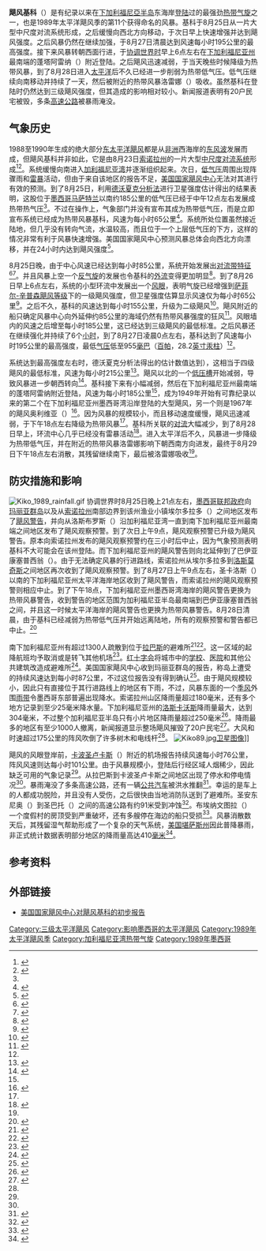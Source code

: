 {{For|2007年导致墨西哥15人遇难的同名热带风暴|2007年热带风暴基科}}
{{NoteTA
|G1=Unit
|1 = zh-cn:协调世界时; zh-tw:世界協調時間; zh-mo:世界協調時; zh-hk:協調世界時;
}}
{{Infobox Hurricane
| Name=飓风基科<br />{{lang|en|Hurricane Kiko}}
| Type=飓风
| Year=1989
| Basin=EPac
| Image location=Hurricane Kiko (1989).JPG
| Image name=达到最高强度并且即将[[登陆_(气象学)|登陆]]的飓风基科
| Formed=1989年8月25日
| Dissipated=1989年8月29日
| 1-min winds=105
| Pressure=955
| Damages=
| Inflated=
| Fatalities=无报道
| Areas=[[南下加利福尼亚州|南下加利福尼亚州]]和[[墨西哥|墨西哥]]西部
| Hurricane season=[[1989年太平洋飓风季|1989年太平洋飓风季]]
}}

'''飓风基科'''（{{lang-en|Hurricane Kiko}}）是有纪录以来在[[下加利福尼亞半岛|下加利福尼亞半岛]]东海岸[[登陆_(气象学)|登陆]]过的最强劲[[热带气旋|热带气旋]]之一，也是1989年太平洋飓风季的第11个获得命名的风暴。基科于8月25日从一片大型中尺度对流系统形成，之后缓慢向西北方向移动，于次日早上快速增强并达到飓风强度。之后风暴仍然在继续加强，于8月27日清晨达到风速每小时195公里的最高强度。接下来风暴转朝西面行进，于[[协调世界时|协调世界时]]早上6点左右在[[下加利福尼亚州|下加利福尼亚州]]最南端的蓬塔阿雷纳（{{lang|en|Punta Arena}}）附近登陆。之后飓风迅速减弱，于当天晚些时候降级为热带风暴，到了8月28日进入[[太平洋|太平洋]]后不久已经进一步削弱为热带低气压。低气压继续向南移动并持续了一天，然后被附近的热带风暴洛雷娜（{{lang|en|Lorena}}）吸收。虽然基科在登陆时仍然达到三级飓风强度，但其造成的影响相对较小。新闻报道表明有20户民宅被毁，多条[[高速公路|高速公路]]被暴雨淹没。

== 气象历史 ==
{{storm path|Kiko 1989 track.png}}
{{Most intense landfalling Pacific hurricanes}}
1988至1990年生成的绝大部分[[太平洋飓风|东太平洋飓风]]都是从[[非洲|非洲]]西海岸的[[东风波|东风波]]发展而成，但飓风基科并非如此，它是由8月23日[[索诺拉州|索诺拉州]]的一片大型[[中尺度对流系统|中尺度对流系统]]形成<ref name="TCR1">{{cite web |author=Max Mayfield |publisher=National Hurricane Center |date=1989-11-18 |accessdate=2013-12-28 |title=Hurricane Kiko Preliminary Report Page 1 |archivedate=2013-12-03 |deadurl=no |archiveurl=https://web.archive.org/web/20131203083233/http://www.nhc.noaa.gov/archive/storm_wallets/epacific/ep1989-prelim/kiko/prelim01.gif |url=http://www.nhc.noaa.gov/archive/storm_wallets/epacific/ep1989-prelim/kiko/prelim01.gif }}</ref><ref>{{cite web |author=Lixion A. Avila |publisher=National Hurricane Center |date=1991-08 |accessdate=2013-12-28 |title=Atlantic Tropical Systems of 1990 |url=http://www.aoml.noaa.gov/general/lib/lib1/nhclib/mwreviews/1990.pdf |format=[[PDF|PDF]] |archiveurl=https://web.archive.org/web/20131126081112/http://www.aoml.noaa.gov/general/lib/lib1/nhclib/mwreviews/1990.pdf |archivedate=2013-11-26 |deadurl=no }}</ref>。系统缓慢向南进入[[加利福尼亚湾|加利福尼亚湾]]并逐渐组织起来。次日，[[低气压|低气压]]周围出现阵骤雨和[[雷暴|雷暴]]活动，但由于来自该地区的报告不足，[[国家飓风中心_(美国)|美国国家飓风中心]]无法对其进行有效的预测。到了8月25日，利用[[德沃夏克分析法|德沃夏克分析法]]进行卫星强度估计得出的结果表明，这股位于[[墨西哥|墨西哥]][[马萨特兰|马萨特兰]]以南约185公里的低气压已经于{{lang|en|[[协调世界时|UTC]]}}中午12点左右发展成热带热气压<ref name="TCR1" />。不过在操作上，气象部门并没有宣布其成为热带低气压，而是立即宣布系统已经成为热带风暴基科，风速为每小时65公里<ref>{{cite web |author=Gil Clark |publisher=National Hurricane Center |date=1989-08-25 |accessdate=2013-12-29 |title=Tropical Storm Kiko Advisory One |archivedate=2012-10-23 |deadurl=no |archiveurl=https://web.archive.org/web/20121023021418/http://www.nhc.noaa.gov/archive/storm_wallets/epacific/ep1989/kiko/public/tcp2515z.gif |url=http://www.nhc.noaa.gov/archive/storm_wallets/epacific/ep1989/kiko/public/tcp2515z.gif }}</ref>。系统所处位置虽然接近陆地，但几乎没有转向气流，水温较高，而且位于一个上层低气压的下方，这样的情况非常有利于风暴快速增强。美国国家飓风中心预测风暴总体会向西北方向漂移，并在24小时内达到飓风强度<ref>{{cite web |author=Jerry Jarrell |publisher=National Hurricane Center |date=1989-08-25 |accessdate=May 25, 2009 |title=Tropical Storm Kiko Discussion One |url=http://www.nhc.noaa.gov/archive/storm_wallets/epacific/ep1989/kiko/tropdisc/tcd2515z.gif |archiveurl=https://web.archive.org/web/20121023021422/http://www.nhc.noaa.gov/archive/storm_wallets/epacific/ep1989/kiko/tropdisc/tcd2515z.gif |archivedate=2012-10-23 |deadurl=no }}</ref>。

8月25日晚，由于中心风速已经达到每小时85公里，系统开始发展出[[雨带|对流带特征]]<ref>{{cite web |author=Max Mayfield |publisher=National Hurricane Center |date=1989-08-25 |accessdate=2013-12-29 |title=Tropical Storm Kiko Discussion Two |url=http://www.nhc.noaa.gov/archive/storm_wallets/epacific/ep1989/kiko/tropdisc/tcd2521z.gif |archiveurl=https://web.archive.org/web/20121023021428/http://www.nhc.noaa.gov/archive/storm_wallets/epacific/ep1989/kiko/tropdisc/tcd2521z.gif |archivedate=2012-10-23 |deadurl=no }}</ref><ref name="TCR6">{{cite web |author=Max Mayfield |deadurl=no |publisher=National Hurricane Center |date=1989-11-18 |accessdate=2013-12-29 |title=Hurricane Kiko Preliminary Report Page 6 |url=http://www.nhc.noaa.gov/archive/storm_wallets/epacific/ep1989-prelim/kiko/prelim06.gif |archivedate=2013-12-03 |archiveurl=https://web.archive.org/web/20131203082403/http://www.nhc.noaa.gov/archive/storm_wallets/epacific/ep1989-prelim/kiko/prelim06.gif }}</ref>。并且风暴上空一个[[反气旋|反气旋]]的发展也令基科的[[外流_(气象学)|外流]]变得更加明显<ref>{{cite web |author=Max Mayfield |publisher=National Hurricane Center |date=1989-08-26 |accessdate=2013-12-29 |title=Tropical Storm Kiko Discussion |archivedate=2012-10-23 |deadurl=no |archiveurl=https://web.archive.org/web/20121023021457/http://www.nhc.noaa.gov/archive/storm_wallets/epacific/ep1989/kiko/tropdisc/tcd2603z.gif |url=http://www.nhc.noaa.gov/archive/storm_wallets/epacific/ep1989/kiko/tropdisc/tcd2603z.gif }}</ref>。到了{{lang|en|UTC}}8月26日早上6点左右，系统的小型环流中发展出一个[[风眼|风眼]]，表明气旋已经增强到[[萨菲尔-辛普森飓风等级|萨菲尔-辛普森飓风等级]]下的一级飓风强度，但卫星强度估算显示风速仅为每小时65公里<ref>{{cite web |author=Bob Case |deadurl=no |publisher=National Hurricane Center |date=1989-08-26 |accessdate=2013-12-29 |title=Hurricane Kiko Discussion Four |url=http://www.nhc.noaa.gov/archive/storm_wallets/epacific/ep1989/kiko/tropdisc/tcd2609z.gif |archivedate=2012-10-23 |archiveurl=https://web.archive.org/web/20121023021502/http://www.nhc.noaa.gov/archive/storm_wallets/epacific/ep1989/kiko/tropdisc/tcd2609z.gif }}</ref>。之后不久，基科的风速达到每小时155公里，升级为二级飓风<ref>{{cite web |author=Gil Clark |publisher=National Hurricane Center |date=1989-08-26 |accessdate=2013-12-29 |title=Hurricane Kiko Special Discussion Five |url=http://www.nhc.noaa.gov/archive/storm_wallets/epacific/ep1989/kiko/tropdisc/tcd2612z.gif |deadurl=no |archiveurl=https://web.archive.org/web/20121023021509/http://www.nhc.noaa.gov/archive/storm_wallets/epacific/ep1989/kiko/tropdisc/tcd2612z.gif |archivedate=2012-10-23 }}</ref>。飓风附近的船只确定风暴中心向外延伸约85公里的海域仍然有热带风暴强度的狂风<ref>{{cite web |author=Gil Clark |publisher=National Hurricane Center |date=1989-08-26 |accessdate=2013-12-29 |title=Hurricane Kiko Discussion Seven |url=http://www.nhc.noaa.gov/archive/storm_wallets/epacific/ep1989/kiko/tropdisc/tcd2621z.gif |archivedate=2012-10-23 |archiveurl=https://web.archive.org/web/20121023021509/http://www.nhc.noaa.gov/archive/storm_wallets/epacific/ep1989/kiko/tropdisc/tcd2612z.gif |deadurl=no }}</ref>。风眼墙内的风速之后增至每小时185公里，这已经达到三级飓风的最低标准。之后风暴还在继续强化并持续了6个[[小时|小时]]，到了{{lang|en|UTC}}8月27日凌晨0点左右，基科达到了风速每小时195公里的最高强度，最低[[气压|气压]]低至955[[巴|毫巴]]（[[帕斯卡_(单位)|百帕]]，28.2[[英寸汞柱|英寸汞柱]]）<ref name="TCR1" />。

系统达到最高强度左右时，德沃夏克分析法得出的估计数值达到{{lang|en|T6.0}}），这相当于四级飓风的最低标准，风速为每小时215公里<ref>{{cite web |author=Max Mayfield |publisher=National Hurricane Center |date=1989-08-27 |accessdate=2013-12-29 |title=Hurricane Kiko Discussion Eight |deadurl=no |archivedate=2012-10-23 |archiveurl=https://web.archive.org/web/20121023021514/http://www.nhc.noaa.gov/archive/storm_wallets/epacific/ep1989/kiko/tropdisc/tcd2703z.gif |url=http://www.nhc.noaa.gov/archive/storm_wallets/epacific/ep1989/kiko/tropdisc/tcd2703z.gif }}</ref>。飓风以北的一个[[低压槽|低压槽]]开始减弱，导致风暴进一步朝西转向<ref>{{cite web |author=Bob Case |publisher=National Hurricane Center |date=1989-08-27 |accessdate=2013-12-29 |title=Hurricane Kiko Discussion Nine |archivedate=2012-10-23 |deadurl=no |archiveurl=https://web.archive.org/web/20121023021520/http://www.nhc.noaa.gov/archive/storm_wallets/epacific/ep1989/kiko/tropdisc/tcd2709z.gif |url=http://www.nhc.noaa.gov/archive/storm_wallets/epacific/ep1989/kiko/tropdisc/tcd2709z.gif }}</ref>。基科接下来有小幅减弱，然后在下加利福尼亚州最南端的蓬塔阿雷纳附近登陆，风速为每小时185公里<ref name="TCR1" />，成为1949年开始有可靠纪录以来的第二个在下加利福尼亚州墨西哥湾沿岸登陆的大型飓风，另一个则是1967年的飓风奥利维亚（{{lang|en|Olivia}}）<ref name="hurdat">{{cite web |author=Hurricane Research Division |year=2009 |title=Eastern North Pacific Tracks File 1949-2008 |publisher=National Hurricane Center |accessdate=2012-06-16 |archivedate=2012-06-16 |deadurl=yes |url=http://www.nhc.noaa.gov/data/hurdat/tracks1949to2010_epa.txt |archiveurl=https://web.archive.org/web/20120616073549/http://www.nhc.noaa.gov/data/hurdat/tracks1949to2010_epa.txt }}</ref>。因为风暴的规模较小，而且移动速度缓慢，飓风迅速减弱，于{{lang|en|UTC}}下午18点左右降级为热带风暴<ref name="TCR1" />。基科所关联的[[对流|对流]]大幅减少，到了8月28日早上，环流中心几乎已经没有雷暴活动<ref>{{cite web |author=Hal Gerrish |publisher=National Hurricane Center |date=1989-08-27 |accessdate=2013-12-29 |title=Tropical Storm Kiko Special Discussion Twelve |url=http://www.nhc.noaa.gov/archive/storm_wallets/epacific/ep1989/kiko/tropdisc/tcd2718z.gif |archiveurl=https://web.archive.org/web/20121023021533/http://www.nhc.noaa.gov/archive/storm_wallets/epacific/ep1989/kiko/tropdisc/tcd2718z.gif |archivedate=2012-10-23 |deadurl=no }}</ref>。进入太平洋后不久，风暴进一步降级为热带低气压，并在附近的热带风暴洛雷娜影响下朝西南方向进发，最终于{{lang|en|UTC}}8月29日下午18点左右消散，其残留继续南下，最后被洛雷娜吸收<ref name="TCR1" />。

== 防灾措施和影响 ==
[[File:Kiko_1989_rainfall.gif|thumb]]
协调世界时8月25日晚上21点左右，[[墨西哥联邦政府|墨西哥联邦政府]]向[[玛丽亚群岛|玛丽亚群岛]]以及从[[索诺拉州|索诺拉州]]南部边界到该州渔业小镇埃尔多拉多（{{lang|en|El Dorado}}）之间地区发布了[[热带气旋警告|飓风警告]]，并向从洛斯布罗斯（{{lang|en|Los Burros}}）沿加利福尼亚湾一直到南下加利福尼亚州最南端之间地区发布了飓风观察预警。到了{{lang|en|UTC}}次日上午9点，飓风观察预警已升级为飓风警告。原本向索诺拉州发布的飓风观察预警约在三小时后中止，因为气象预测表明基科不大可能会在该州登陆。而下加利福尼亚州的飓风警告则向北延伸到了巴伊亚康塞普西翁（{{lang|es|Bahía Concepción}}）。由于无法确定风暴的行进路线，索诺拉州从埃尔多拉多到[[洛斯莫奇斯|洛斯莫奇斯]]之间地区再次收到了飓风观察预警。到了{{lang|en|UTC}}8月27日上午9点左右，圣卡洛斯（{{lang|en|San Carlos}}）以南的下加利福尼亚州太平洋海岸地区收到了飓风警告，而索诺拉州的飓风观察预警则相应中止。到了{{lang|en|UTC}}下午18点，下加利福尼亚州墨西哥湾海岸的飓风警告更换为热带风暴警告，收到警告的地区范围为加利福尼亚半岛最南端到巴伊亚康塞普西翁之间，并且这一时候太平洋海岸的飓风警告也更换为热带风暴警告。8月28日清晨，由于基科已经减弱为热带低气压并开始远离陆地，所有的观察预警和警告都已中止。<ref name="TCR4">{{cite web |author=Max Mayfield |publisher=National Hurricane Center |date=1989-11-18 |accessdate=2013-12-29 |title=Hurricane Kiko Preliminary Report Page 4 |archivedate=2013-12-03 |deadurl=no |url=http://www.nhc.noaa.gov/archive/storm_wallets/epacific/ep1989-prelim/kiko/prelim04.gif |archiveurl=https://web.archive.org/web/20131203072951/http://www.nhc.noaa.gov/archive/storm_wallets/epacific/ep1989-prelim/kiko/prelim04.gif }}</ref>

南下加利福尼亚州有超过1300人疏散到位于[[拉巴斯_(南下加利福尼亚州)|拉巴斯]]的避难所<ref>{{cite news |title=Hurricane Kiko Pounds Mexican Baja Peninsula |work=St. Louis Post-Dispatch |date=1989-08-28 |page=8A}}</ref><ref name="THA1">{{cite news |author=Associated Press |publisher=''The News'' |date=1989-08-28 |accessdate=2009-05-24 |title=Hurricane Kiko Hits Baja California}}</ref>。这一区域的起降航班均予取消或是转飞其他机场<ref name="AP1">{{cite news |author=Staff Writer |date=1989-08-27 |title=Hurricane Kiko Weakens Over Southern Baja California |publisher=''Associated Press''}}</ref>。[[国际红十字与红新月运动|红十字会]]将城市中的[[学校|学校]]、[[医院|医院]]和其他公共建筑改造成避难所<ref>{{cite news |author=Associated Press |publisher=''Galveston Daily News'' |date=1989-08-27 |accessdate=2009-05-25 |title=Baja braces for hurricane}}</ref>。美国国家飓风中心收到玛丽亚群岛的报告，称岛上遭受的持续风速达到每小时87公里，不过这位报告没有得到确认<ref name="MWR">{{cite journal | author = Miles B. Lawrence | year = 1990 | accessdate = 2016-10-13 | title = Eastern North Pacific Hurricane Season of 1989 | url = http://journals.ametsoc.org/doi/pdf/10.1175/1520-0493(1990)118%3C1186:ENPHSO%3E2.0.CO;2 | format = PDF | journal = Monthly Weather Review | volume = 118 | pages = 1186-1193 | bibcode = 1990MWRv..118.1186L | doi = 10.1175/1520-0493(1990)118<1186:ENPHSO>2.0.CO;2 | archive-date = 2019-09-29 | archive-url = https://web.archive.org/web/20190929230208/https://journals.ametsoc.org/doi/pdf/10.1175/1520-0493(1990)118%3C1186:ENPHSO%3E2.0.CO;2 | dead-url = no }}</ref>。由于飓风规模较小，因此只有直接位于其行进路线上的地区有下雨，不过，风暴东面的一个[[季风|季风]]外围[[雨带|雨带]]令墨西哥东部普遍出现降水。索诺拉州山区降雨量超过180毫米，还有多个地方记录到至少25毫米降水量。下加利福尼亚州的[[洛斯卡沃斯|洛斯卡沃斯]]降雨量最大，达到304毫米，不过整个加利福尼亚半岛只有小片地区降雨量超过250毫米<ref name="Rainfall">{{cite web | author = David M. Roth | publisher = Hydrometeorological Prediction Center | year = 2009 | accessdate = 2013-12-29 | title = Hurricane Kiko - August 23–29, 1989 | archivedate = 2013-09-22 | deadurl = no | url = http://www.wpc.ncep.noaa.gov/tropical/rain/kiko1989.html | archiveurl = https://web.archive.org/web/20130922080309/http://www.wpc.ncep.noaa.gov/tropical/rain/kiko1989.html }}</ref>。降雨最多的地区有至少1000人撤离，新闻报道显示整场飓风摧毁了20户民宅<ref>{{cite web |author=Staff Writer |publisher=''The Washington Post'' |date=1989-08-28 |accessdate=2013-12-29 |title=Hurricane Kiko Weakens |url=http://www.highbeam.com/doc/1P2-1208774.html |archive-url=https://web.archive.org/web/20121025161150/http://www.highbeam.com/doc/1P2-1208774.html |archive-date=2012-10-25 |dead-url=yes }}</ref>。大风和时速超过175公里的阵风吹倒了许多树木和电线杆<ref name="THA1" />。
[[File:Kiko89.jpg|thumb]][[卫星图像|卫星图像]]]]

飓风的风眼登岸前，[[卡波圣卢卡斯|卡波圣卢卡斯]]（{{lang|en|Cabo San Lucas}}）附近的机场报告持续风速每小时76公里，阵风风速则达每小时101公里。由于风暴规模小，登陆后行经区域人烟稀少，因此缺乏可用的气象记录<ref name="MWR" />。从拉巴斯到卡波圣卢卡斯之间地区出现了停水和停电情况<ref name="AP1" />。暴雨淹没了多条高速公路，还有一辆[[公共汽车|公共汽车]]被洪水推翻<ref>{{cite news | author = Earthweek | publisher = ''Syracuse Herald Journal'' | date = 1989-09-04 | accessdate = 2009-05-24 | title = Earthweek: A diary of the Planet}}</ref>。幸运的是车上的人都成功脱险，并且没有人受伤，之后很快由当地消防队送到了避难所。圣安东尼奥（{{lang|en|San Antonio}}）到圣巴托（{{lang|en|San Bartolome}}）之间的高速公路有约91米受到冲蚀<ref>{{cite news | author = Staff Writer |date = 1989-08-27 | title = Hurricane Kiko dissipates into slow-moving tropical storm | publisher = ''United Press International''}}</ref>。布埃纳文图拉（{{lang|en|Buena Vista}}）一个度假村的房顶受到严重破坏，还有多艘停在海边的船只受损<ref>{{cite web |author=Pete Thomas |publisher=''The Los Angeles Times'' |date=2002-06-21 |accessdate=2012-02-24 |title=The Ranch has Animal Magnetism |archivedate=2012-02-24 |deadurl=yes |url=http://www.rancholeonero.com/articles/article23.html |archiveurl=https://web.archive.org/web/20120224035926/http://www.rancholeonero.com/articles/article23.html }}</ref>。风暴消散数天后，其残留湿气帮助形成了一个复杂的天气系统，[[美国|美国]][[堪萨斯州|堪萨斯州]]因此普降暴雨，非正式统计数据表明部分地区的降雨量高达410[[毫米|毫米]]<ref>{{cite news |title=Deluge Leaves Wichita Awash Storm Claims 2 Lives, Flooded Streets, Downs Power Lines |work=The Wichita Eagle |date=1989-09-06 |page=1A}}</ref>。

== 参考资料 ==
{{reflist|colwidth=30em}}

==外部链接==
{{portal|热带气旋}}
{{Commons category|Hurricane Kiko (1989)}}
*[http://www.nhc.noaa.gov/archive/storm_wallets/epacific/ep1989-prelim/kiko/ 美国国家飓风中心对飓风基科的初步报告]{{Wayback|url=http://www.nhc.noaa.gov/archive/storm_wallets/epacific/ep1989-prelim/kiko/ |date=20200801184709 }}

{{DEFAULTSORT:Kiko (1989)}}
[[Category:三级太平洋飓风|Category:三级太平洋飓风]]
[[Category:影响墨西哥的太平洋飓风|Category:影响墨西哥的太平洋飓风]]
[[Category:1989年太平洋飓风季|Category:1989年太平洋飓风季]]
[[Category:加利福尼亚湾热带气旋|Category:加利福尼亚湾热带气旋]]
[[Category:1989年墨西哥|Category:1989年墨西哥]]
{{Featured article}}